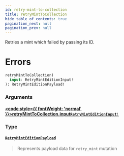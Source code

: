 ```yaml
---
id: retry-mint-to-collection
title: retryMintToCollection
hide_table_of_contents: true
pagination_next: null
pagination_prev: null
---
```








Retries a mint which failed by passing its ID.
# Errors

```graphql
retryMintToCollection(
  input: RetryMintEditionInput!
): RetryMintEditionPayload!
```


### Arguments

#### [<code style={{ fontWeight: 'normal' }}>retryMintToCollection.<b>input</b></code>](#)<Bullet />[`RetryMintEditionInput!`](/api/inputs/retry-mint-edition-input) <Badge class="secondary" text="non-null"/> <Badge class="secondary" text="input"/>
> 
> 

### Type

#### [`RetryMintEditionPayload`](/api/objects/retry-mint-edition-payload) <Badge class="secondary" text="object"/>
> Represents payload data for `retry_mint` mutation
> 





